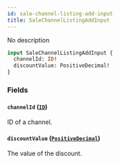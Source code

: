 ```yaml
---
id: sale-channel-listing-add-input
title: SaleChannelListingAddInput
---
```



No description

```graphql
input SaleChannelListingAddInput {
  channelId: ID!
  discountValue: PositiveDecimal!
}
```


### Fields

#### `channelId` ([`ID`](../../../developer/api-reference/scalars/id))

ID of a channel.


#### `discountValue` ([`PositiveDecimal`](../../../developer/api-reference/scalars/positive-decimal))

The value of the discount.




